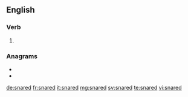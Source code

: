 ==English==

===Verb===
{{head|en|verb form}}

# {{en-past of|snare}}

===Anagrams===
* {{l|en|redans}}
* {{l|en|sander}}

[[de:snared]]
[[fr:snared]]
[[it:snared]]
[[mg:snared]]
[[sv:snared]]
[[te:snared]]
[[vi:snared]]